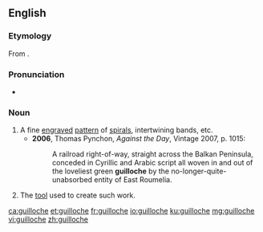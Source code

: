 ==English==
{{wikipedia}}

===Etymology===
From {{etyl|fr|en}} {{term|guilloche|lang=fr}}.

===Pronunciation===
* {{IPA|/ɡɪˈlɒʃ/|lang=en}}

===Noun===
{{en-noun}}

# A fine [[engrave]]d [[pattern]] of [[spiral]]s, intertwining bands, etc.
#* '''2006''', Thomas Pynchon, ''Against the Day'', Vintage 2007, p. 1015:
#*: A railroad right-of-way, straight across the Balkan Peninsula, conceded in Cyrillic and Arabic script all woven in and out of the loveliest green '''guilloche''' by the no-longer-quite-unabsorbed entity of East Roumelia.
# The [[tool]] used to create such work.

[[ca:guilloche]]
[[et:guilloche]]
[[fr:guilloche]]
[[io:guilloche]]
[[ku:guilloche]]
[[mg:guilloche]]
[[vi:guilloche]]
[[zh:guilloche]]
